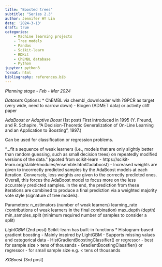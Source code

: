 ```yaml
---
title: "Boosted trees"
subtitle: "Series 2.3"
author: Jennifer HY Lin
date: '2024-3-13'
draft: true
categories: 
    - Machine learning projects
    - Tree models
    - Pandas
    - Scikit-learn
    - RDKit
    - ChEMBL database
    - Python
jupyter: python3
format: html
bibliography: references.bib
---
```


*Planning stage - Feb - Mar 2024*

*Datasets*
Options:
* ChEMBL via chembl_downloader with ?GPCR as target (very wide, need to narrow down)
- Biogen (ADMET data) or activity cliff paper

*AdaBoost or Adaptive Boost* (1st post)
First introduced in 1995 (Y. Freund, and R. Schapire, “A Decision-Theoretic Generalization of On-Line Learning and an Application to Boosting”, 1997.)

Can be used for classification or regression problems.

"...fit a sequence of weak learners (i.e., models that are only slightly better than random guessing, such as small decision trees) on repeatedly modified versions of the data." (quoted from scikit-learn - https://scikit-learn.org/stable/modules/ensemble.html#adaboost)
- Increased weights are given to incorrectly predicted samples by the AdaBoost models at each iteration. Conversely, less weights are given to the correctly predicted ones. Overall, this forces the AdaBoost model to focus more on the less accurately predicted samples. In the end, the prediction from these iterations are combined to produce a final prediction via a weighted majority vote style (signature of tree models).

Parameters: 
n_estimators (number of weak learners)
learning_rate (contributions of weak learners in the final combination)
max_depth (depth)
min_samples_split (minimum required number of samples to consider a split)


*LightGBM* (2nd post)
Scikit-learn has built-in functions
* Histogram-based gradient boosting
- Mainly inspired by LightGBM
- Supports missing values and categorical data
- HistGradientBoostingClassifier() or regressor - best for sample size > tens of thousands
- GradientBoostingClassifier() or regressor - for small sample size e.g. < tens of thousands


*XGBoost* (3rd post)
